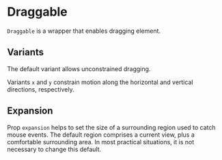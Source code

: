 
# Draggable

<Meta of={DraggableStories} />

`Draggable` is a wrapper that enables dragging element.

<ArgTypes of={DraggableStories} />

## Variants

The default variant allows unconstrained dragging.

<Canvas of={DraggableStories.XY} />

Variants `x` and `y` constrain motion along the horizontal and vertical directions, respectively.

<Canvas of={DraggableStories.X} />
<Canvas of={DraggableStories.Y} />

## Expansion

Prop `expansion` helps to set the size of a surrounding region used to catch mouse events.
The default region comprises a current view, plus a comfortable surrounding area.
In most practical situations, it is not necessary to change this default.
